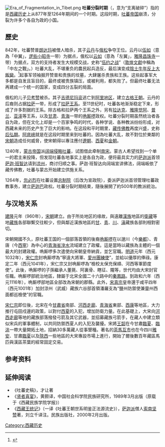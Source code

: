 {{西藏歷史}}
[[File:Era_of_Fragmentation_in_Tibet.png|thumb]]
'''吐蕃分裂时期'''（{{Bo|z=སིལ་ཆད་དུ་འཆད་པ}}，意为“支离破碎”）指的是[[西藏历史|西藏历史]]上从877年至1264年期间的一个时期。这段时期，[[吐蕃|吐蕃帝国]]崩溃，分裂为许多个各自为政的小国。

== 歷史 ==
842年，吐蕃赞普[[朗达玛|朗达玛]]被僧人暗杀，其子[[安达·云丹|云丹]]与[[俄松|俄松]]争夺王位。云丹以[[伍如|伍如]]（意為「中翼」，[[拉萨市|逻些]][[小昭寺|小昭寺]]一带）为据点，俄松以[[云如|云如]]（意為「左翼」，[[雅砻河|雅隆]][[昌珠寺|昌珠寺]]一带）为据点，双方的支持者发生大规模交战，史称“[[伍约之战|伍约之战]]”（[[敦煌文獻|敦煌文獻]]中稱為「中左之戰」。）吐蕃大乱，不堪重负的農民起兵造反，最后演变成[[吐蕃臣民大反叛|陰土牛年反上大叛變]]。<ref name="Shakabpa2009">{{cite book|author=Tsepon Wangchuk Deden Shakabpa|title=One Hundred Thousand Moons: An Advanced Political History of Tibet|url=http://books.google.com/books?id=lGyrymfDdI0C&pg=PA174|date=October 2009|publisher=BRILL|isbn=90-04-17732-9|pages=174–177}}</ref>起事军领袖掘开赞普和贵族的坟墓，大肆屠杀贵族和王族。这些起事军大多都是自发且盲目的，最终或被贵族镇压，或被利用，都失败了。但最终吐蕃无法再建成一个统一的国家，变成四分五裂的局面。

俄松的儿子[[贝考赞|贝考赞]]被杀。其子[[吉德尼玛衮|吉德尼玛衮]]逃亡到[[阿里地区|阿里地区]]，建立[[古格王朝|古格王朝]]。云丹的后裔则占据[[拉萨|拉萨]]一带，形成了[[拉萨王系|拉萨王系]]。至11世纪时，吐蕃各地渐渐稳定下来，形成了许多割据的王系。除古格和拉萨两个王系之外，另有[[拉达克王国|拉达克]]、[[雅隆觉阿王系|雅隆觉阿]]、[[普兰王系|普兰]]、[[亚泽王朝|亚泽]]等王系，以及[[甘肃省|甘肃]]、[[青海省|青海]]一带的[[唃厮啰|唃厮啰]]政权。吐蕃分裂时期虽然统治者各自为政，但在文化上却是一个百家争鸣的时代，各种学说、各种教派纷纷形成，对西藏未来的历史产生了巨大的影响。在这段和平时期里，[[藏传佛教|藏传佛教]]再度兴盛，史称[[后弘期|后弘期]]。[[阿底峡|阿底峡]]就是在这段时期里来到吐蕃的。因為吐蕃大乱，故不對位於東鄰的[[宋朝|宋朝]]造成任何威脅，使宋朝得以專注應付[[遼朝|遼朝]]、[[西夏|西夏]]和[[金朝|金朝]]。

1240年，[[蒙古帝国|蒙古帝国]]派[[阔端|阔端]][[蒙古征服吐蕃|侵略吐蕃]]，试图借此牵制[[南宋|南宋]]。蒙古人希望找到一个单一的君主来投降，但发现吐蕃各地事实上是各自为政，便将最具实力的[[萨迦派|萨迦派]]首领[[萨迦·班智达|萨迦·班智达]]请到[[凉州|凉州]]，商讨归顺之事。萨迦·班智达向阔端宣讲佛法，阔端皈依了藏传佛教，吐蕃与蒙古开始建立供施关系。

1264年，[[忽必烈|忽必烈]]在吐蕃设置[[宣政院|总制院]]（后改为宣政院），委派萨迦派首领管理吐蕃政教事务，建立[[萨迦巴|萨迦巴]]政权。吐蕃分裂时期结束，隨後展開了約500年的教派統治。

==与汉地关系==
[[建隆|建隆]]元年（960年），[[宋朝|宋朝]]建立。由于所处地区的缘故，與遠離[[漢族|漢族]]地區的[[衛藏|衛藏]]等地[[藏族|藏族]]各部聯繫交往較少，但與鄰近漢族地區的[[甘肅|甘]]、[[青海|青]]、[[四川|川]]、[[雲南|滇]]藏族各部則相對密切。

宋朝開國不久，原吐蕃王国的一個部落首領的後裔[[唃厮啰|唃厮啰]]在以邈川（今[[乐都区|樂都]]）、青唐（今[[西宁市|西寧]]）為中心的[[青海省|青海省]][[湟水|湟水]]流域建立了政權。這是當時以藏族為主體的一個最大的封建政權。唃厮啰多次遣使向宋朝皇帝納貢，並乞官職。[[明道_(北宋)|明道]]元年（西元1032年），[[宋仁宗|宋仁宗]]封唃厮啰為“寧遠大將軍、[[愛州|愛州]][[團練使|團練使]]”，並給以優厚的俸祿。康定二年（西元1041年），宋仁宗又封唃厮啰為“檢校太保充保順、河西等軍節度使”。此後，唃厮啰的子孫繼承人董氈、阿裏骨、瞎征、隴等，世代均由大宋封官任職。唃厮啰部統治地區，隸屬于北宋全國二十六路中的[[宋朝#宋朝疆域與政區|秦鳳路]]。到政和六年（西元1116年），唃厮啰部地區全部改為宋朝的郡縣。此外，[[宋真宗|宋真宗]]皇帝還于咸平四年（西元1001年）加封涼州（武威）藏族六谷部首領潘羅支為“鹽州防禦使兼靈州西面都巡檢使”的官職。

[[宋仁宗|宋仁宗]]即位後，北宋在今[[甘肅省|甘肅省]]南部、[[河西走廊|河西走廊]]、[[青海省|青海省]]東部、[[西康省_(中华人民共和国)|西康]]等地區，大力推行屯田戍邊的政策，以對付[[西夏|西夏]]的入犯，增加防衛力量。在此基礎上，大宋向[[河西走廊|河西走廊]]等地的藏族部落撥發弓箭及其它武器，並招募藏族弓箭手，在藏人中建立類似宋兵的軍事體制，以共同防禦西夏人的入犯及襲擾。宋將[[王韶_(宋朝)|王韶]]在今甘肅[[临夏回族自治州|臨夏]]、[[临洮县|臨洮]]一帶大量開拓土地，招納30多萬藏人從事墾種。著名的[[茶馬互市|茶馬互市]]也在今四川[[雅安市|雅安]]、甘肅[[临夏市|臨夏]]以及[[陕西省|陝西]]一些地區的大宋專設市場上進行，開始了爾後數百年藏區馬匹與漢區茶葉的經常固定交易。

== 参考资料 ==
{{reflist}}

==延伸阅读==
* 《吐蕃史稿》，才让著
* 《[[贤者喜宴|贤者喜宴]]》，黄颢译，中国社会科学院民族研究所，1989年3月出版（原载于《西藏民族学院学报》）
* 《[[西藏王统记|西藏王统记]]》（一译《吐蕃王朝世系明鉴正法源流史》），[[萨迦派|萨迦派]]僧人[[索南坚赞|索南坚赞]]著，刘立千译注。民族出版社，2000年2月出版。

[[Category:西藏历史|Category:西藏历史]]